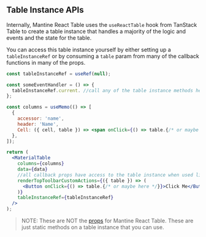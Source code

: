 
<Head>
  <title>Table Instance APIs - Mantine React Table Docs</title>
  <meta
    name="description"
    content="All the table instance methods and objects that can be accessed from the table instance in Mantine React Table"
  />
  <meta
    property="og:title"
    content="Mantine React Table Table Instance API Reference"
  />
  <meta
    property="og:description"
    content="A reference of all the table instance api methods and objects that can be used in Mantine React Table"
  />
</Head>

## Table Instance APIs

Internally, Mantine React Table uses the `useReactTable` hook from TanStack Table to create a table instance that handles a majority of the logic and events and the state for the table.

You can access this table instance yourself by either setting up a `tableInstanceRef` or by consuming a `table` param from many of the callback functions in many of the props.

```jsx
const tableInstanceRef = useRef(null);

const someEventHandler = () => {
  tableInstanceRef.current. //call any of the table instance methods here
};

const columns = useMemo(() => [
  {
    accessor: 'name',
    header: 'Name',
    Cell: ({ cell, table }) => <span onClick={() => table.{/* or maybe here */}}></span>,
  },
]);

return (
  <MaterialTable
    columns={columns}
    data={data}
    //all callback props have access to the table instance when used like this
    renderTopToolbarCustomActions={({ table }) => (
      <Button onClick={() => table.{/* or maybe here */}}>Click Me</Button>
    )}
    tableInstanceRef={tableInstanceRef}
  />
);
```

> NOTE: These are NOT the [props](/docs/api/props) for Mantine React Table. These are just static methods on a table instance that you can use.

<TableInstanceAPIsTable />

<SourceCode />
